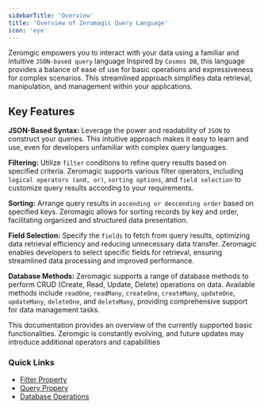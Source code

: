 ```yaml
--- 
sidebarTitle: 'Overview'
title: 'Overview of Zeromagic Query Language'
icon: 'eye'
---
```


Zeromgic empowers you to interact with your data using a familiar and intuitive `JSON-based query` language Inspired by `Cosmos DB`, this language provides a balance of ease of use for basic operations and expressiveness for complex scenarios. This streamlined approach simplifies data retrieval, manipulation, and management within your applications.

## Key Features

**JSON-Based Syntax:** Leverage the power and readability of `JSON` to construct your queries. This intuitive approach makes it easy to learn and use, even for developers unfamiliar with complex query languages.

**Filtering:** Utilize `filter` conditions to refine query results based on specified criteria. Zeromagic supports various filter operators, including `logical operators (and, or)`, `sorting options`, and `field selection` to customize query results according to your requirements.

**Sorting:** Arrange query results in `ascending or descending order` based on specified keys. Zeromagic allows for sorting records by key and order, facilitating organized and structured data presentation.

**Field Selection:** Specify the `fields`    to fetch from query results, optimizing data retrieval efficiency and reducing unnecessary data transfer. Zeromagic enables developers to select specific fields for retrieval, ensuring streamlined data processing and improved performance.

**Database Methods:** Zeromagic supports a range of database methods to perform CRUD (Create, Read, Update, Delete) operations on data. Available methods include `readOne`, `readMany`, `createOne`, `createMany`, `updateOne`, `updateMany`, `deleteOne`, and `deleteMany`, providing comprehensive support for data management tasks.

<Tip>

This documentation provides an overview of the currently supported basic functionalities. Zeromgic is constantly evolving, and future updates may introduce additional operators and capabilities

</Tip>


### Quick Links
- [Filter Property](/datasources/zeromagic-query-language/operators-property#filter-property)
- [Query Propery](/datasources/zeromagic-query-language/operators-property#query-property)
- [Database Operations](/datasources/zeromagic-query-language/database-operations) 
